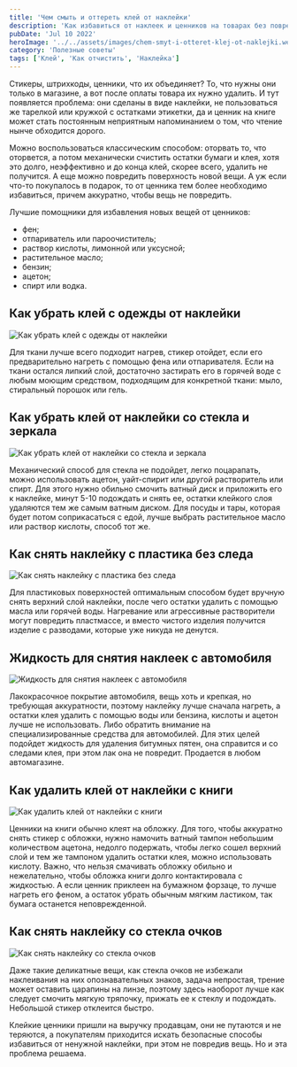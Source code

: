 ```yaml
---
title: 'Чем смыть и оттереть клей от наклейки'
description: 'Как избавиться от наклеек и ценников на товарах без повреждения. Полезные советы по удалению клея с различных поверхностей: ткани, стекла, пластика, книг, автомобилей и очков. Эффективные методы с применением фена, растворителей, масла и других доступных средств.'
pubDate: 'Jul 10 2022'
heroImage: '../../assets/images/chem-smyt-i-otteret-klej-ot-naklejki.webp'
category: 'Полезные советы'
tags: ['Клей', 'Как отчистить', 'Наклейка']
---
```



Стикеры, штрихкоды, ценники, что их объединяет? То, что нужны они только в магазине, а вот после оплаты товара их нужно удалить. И тут появляется проблема: они сделаны в виде наклейки, не пользоваться же тарелкой или кружкой с остатками этикетки, да и ценник на книге может стать постоянным неприятным напоминанием о том, что чтение нынче обходится дорого.

Можно воспользоваться классическим способом: оторвать то, что оторвется, а потом механически счистить остатки бумаги и клея, хотя это долго, неэффективно и до конца клей, скорее всего, удалить не получится. А еще можно повредить поверхность новой вещи. А уж если что-то покупалось в подарок, то от ценника тем более необходимо избавиться, причем аккуратно, чтобы вещь не повредить.

Лучшие помощники для избавления новых вещей от ценников:

- фен;
- отпариватель или пароочиститель;
- раствор кислоты, лимонной или уксусной;
- растительное масло;
- бензин;
- ацетон;
- спирт или водка.

## Как убрать клей с одежды от наклейки

<Image src={img1} quality='max' formats='avif' alt='Как убрать клей с одежды от наклейки' />

Для ткани лучше всего подходит нагрев, стикер отойдет, если его предварительно нагреть с помощью фена или отпаривателя. Если на ткани остался липкий слой, достаточно застирать его в горячей воде с любым моющим средством, подходящим для конкретной ткани: мыло, стиральный порошок или гель.

## Как убрать клей от наклейки со стекла и зеркала

<Image src={img2} formats='avif' alt='Как убрать клей от наклейки со стекла и зеркала' />

Механический способ для стекла не подойдет, легко поцарапать, можно использовать ацетон, уайт-спирит или другой растворитель или спирт. Для этого нужно обильно смочить ватный диск и приложить его к наклейке, минут 5-10 подождать и снять ее, остатки клейкого слоя удаляются тем же самым ватным диском. Для посуды и тары, которая будет потом соприкасаться с едой, лучше выбрать растительное масло или раствор кислоты, способ тот же.

## Как снять наклейку с пластика без следа

<Image src={img3} formats='avif' alt='Как снять наклейку с пластика без следа' />

Для пластиковых поверхностей оптимальным способом будет вручную снять верхний слой наклейки, после чего остатки удалить с помощью масла или горячей воды. Нагревание или агрессивные растворители могут повредить пластмассе, и вместо чистого изделия получится изделие с разводами, которые уже никуда не денутся.

## Жидкость для снятия наклеек с автомобиля

<Image src={img4} formats='avif' alt='Жидкость для снятия наклеек с автомобиля' />

Лакокрасочное покрытие автомобиля, вещь хоть и крепкая, но требующая аккуратности, поэтому наклейку лучше сначала нагреть, а остатки клея удалить с помощью воды или бензина, кислоты и ацетон лучше не использовать. Либо обратить внимание на специализированные средства для автомобилей. Для этих целей подойдет жидкость для удаления битумных пятен, она справится и со следами клея, при этом лак она не повредит. Продается в любом автомагазине.

## Как удалить клей от наклейки с книги

<Image src={img5} formats='avif' alt='Как удалить клей от наклейки с книги' />

Ценники на книги обычно клеят на обложку. Для того, чтобы аккуратно снять стикер с обложки, нужно намочить ватный тампон небольшим количеством ацетона, недолго подержать, чтобы легко сошел верхний слой и тем же тампоном удалить остатки клея, можно использовать кислоту. Важно, что нельзя смачивать обложку обильно и нежелательно, чтобы обложка книги долго контактировала с жидкостью. А если ценник приклеен на бумажном форзаце, то лучше нагреть его феном, а остаток убрать обычным мягким ластиком, так бумага останется неповрежденной.

## Как снять наклейку со стекла очков

<Image src={img6} formats='avif' alt='Как снять наклейку со стекла очков' />

Даже такие деликатные вещи, как стекла очков не избежали наклеивания на них опознавательных знаков, задача непростая, трение может оставить царапины на линзе, поэтому здесь наоборот лучше как следует смочить мягкую тряпочку, прижать ее к стеклу и подождать. Небольшой стикер отклеится быстро.

Клейкие ценники пришли на выручку продавцам, они не путаются и не теряются, а покупателям приходится искать безопасные способы избавиться от ненужной наклейки, при этом не повредив вещь. Но и эта проблема решаема.

